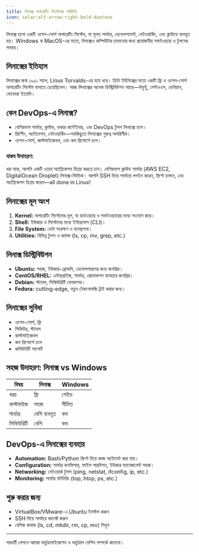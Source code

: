 ```yaml
---
title: লিনাক্স অপারেটিং সিস্টেমের পরিচিতি
icon: solar:alt-arrow-right-bold-duotone
---
```


লিনাক্স হলো একটি ওপেন-সোর্স অপারেটিং সিস্টেম, যা মূলত সার্ভার, ডেভেলপমেন্ট, নেটওয়ার্কিং, এবং ক্লাউডে ব্যবহৃত হয়। Windows বা MacOS-এর মতো, লিনাক্সও কম্পিউটার চালানোর জন্য প্রয়োজনীয় সফটওয়্যার ও টুলসের সমন্বয়।

## লিনাক্সের ইতিহাস

লিনাক্সের জন্ম ১৯৯১ সালে, Linus Torvalds-এর হাত ধরে। তিনি ইউনিক্সের মতো একটি ফ্রি ও ওপেন-সোর্স অপারেটিং সিস্টেম বানাতে চেয়েছিলেন। আজ লিনাক্সের অনেক ডিস্ট্রিবিউশন আছে—উবুন্টু, সেন্টওএস, ডেবিয়ান, ফেডোরা ইত্যাদি।

## কেন DevOps-এ লিনাক্স?

- বেশিরভাগ সার্ভার, ক্লাউড, ডকার কন্টেইনার, এবং DevOps টুলস লিনাক্সে চলে।
- স্ক্রিপ্টিং, অটোমেশন, নেটওয়ার্কিং—সবকিছুতে লিনাক্সের গুরুত্ব অপরিসীম।
- ওপেন-সোর্স, কাস্টমাইজেবল, এবং কম রিসোর্সে চলে।

### বাস্তব উদাহরণ:

ধরা যাক, আপনি একটি ওয়েব অ্যাপ্লিকেশন ডিপ্লয় করতে চান। বেশিরভাগ ক্লাউড সার্ভার (AWS EC2, DigitalOcean Droplet) লিনাক্স-ভিত্তিক। আপনি SSH দিয়ে সার্ভারে লগইন করেন, স্ক্রিপ্ট চালান, এবং অ্যাপ্লিকেশন ডিপ্লয় করেন—all done in Linux!

## লিনাক্সের মূল অংশ

1. **Kernel:** অপারেটিং সিস্টেমের মূল, যা হার্ডওয়্যার ও সফটওয়্যারের মধ্যে সংযোগ করে।
2. **Shell:** ইউজার ও সিস্টেমের মধ্যে ইন্টারফেস (CLI)।
3. **File System:** ডেটা সংরক্ষণ ও ব্যবস্থাপনা।
4. **Utilities:** বিভিন্ন টুলস ও কমান্ড (ls, cp, mv, grep, etc.)

## লিনাক্স ডিস্ট্রিবিউশন

- **Ubuntu:** সহজ, ইউজার-ফ্রেন্ডলি, ডেভেলপারদের জন্য জনপ্রিয়।
- **CentOS/RHEL:** এন্টারপ্রাইজ, সার্ভার, প্রোডাকশন ব্যবহারে জনপ্রিয়।
- **Debian:** স্ট্যাবল, সিকিউরিটি ফোকাসড।
- **Fedora:** cutting-edge, নতুন টেকনোলজি ট্রাই করার জন্য।

## লিনাক্সের সুবিধা

- ওপেন-সোর্স, ফ্রি
- সিকিউর, স্ট্যাবল
- কাস্টমাইজেবল
- কম রিসোর্সে চলে
- কমিউনিটি সাপোর্ট

## সহজ উদাহরণ: লিনাক্স vs Windows

| বিষয় | লিনাক্স | Windows |
|------|---------|---------|
| খরচ | ফ্রি | পেইড |
| কাস্টমাইজ | সহজ | সীমিত |
| সার্ভার | বেশি ব্যবহৃত | কম |
| সিকিউরিটি | বেশি | কম |

## DevOps-এ লিনাক্সের ব্যবহার

- **Automation:** Bash/Python স্ক্রিপ্ট দিয়ে কাজ অটোমেট করা যায়।
- **Configuration:** সার্ভার কনফিগার, ফাইল পারমিশন, ইউজার ম্যানেজমেন্ট সহজ।
- **Networking:** নেটওয়ার্ক টুলস (ping, netstat, ifconfig, ip, etc.)
- **Monitoring:** সার্ভার মনিটরিং (top, htop, ps, etc.)

## শুরু করার জন্য

- VirtualBox/VMware-এ Ubuntu ইনস্টল করুন
- SSH দিয়ে সার্ভারে কানেক্ট করুন
- বেসিক কমান্ড (ls, cd, mkdir, rm, cp, mv) শিখুন

---

পরবর্তী লেসনে আমরা ভার্চুয়ালাইজেশন ও ভার্চুয়াল মেশিন সম্পর্কে জানবো।
